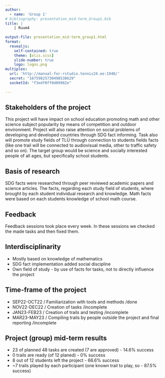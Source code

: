 ```yaml
---
author:
  - name: 'Group 1'
# bibliography: presentation_mid-term_Group1.bib
title: |
    | Ruum4
    
output-file: presentation_mid-term_group1.html
format:
  revealjs:
    self-contained: true
    theme: [olis.scss]
    slide-number: true
    logo: logos.png
multiplex:
  url: 'http://manual-for-rstudio.tennis24.ee:1948/'
  secret: "16759825730498538629"
  socketId: "f3edf0ff0d09982e"
  
---
```


## Stakeholders of the project

This project will have impact on school education promoting math and other science subject popularity by means of competition and outdoor environment. Project will also raise attention on social problems of developing and developed countries through SDG fact informing. Task also will promote study fields of TLÜ through connection to students fields facts (like one trail will be connected to audiovisual media, other to traffic safety and so on). The target group would be science and socially interested people of all ages, but specifically school students. 

## Basis of research

SDG facts were researched through peer reviewed academic papers and science articles. The facts, regarding each study field of students, where brought by each student individual research and knowledge. Math facts were based on each students knowledge of school math course.

## Feedback

Feedback sessions took place every week. In these sessions we checked the made tasks and then fixed them. 

## Interdisciplinarity

-   Mostly based on knowledge of mathematics
-   SDG fact implementation added social discipline
-   Own field of study - by use of facts for tasks, not to directly influence the project

## Time-frame of the project

-   SEP22-OCT22 / Familiarization with tools and methods /done
-   NOV22-DEC22 / Creation of tasks /incomplete
-   JAN23-FEB23 / Creation of trails and testing /incomplete
-   MAR23-MAY23 / Compiling trails by people outside the project and final reporting /incomplete

## Project (group) mid-term results

-   23 of planned 48 tasks are created (7 are approved) - 14.6% success
-   0 trails are ready (of 12 planed) - 0% success
-   8 out of 12 students left the project - 66.6% success
-   \~7 trails played by each participant (one known trail to play, so - 87.5% success)
